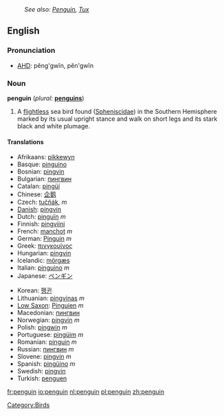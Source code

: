:''See also: [[Penguin]], [[Tux]]''
{{wikipedia}}
==English==

===Pronunciation===
*[[w:AHD|AHD]]: pĕng'gwĭn, pĕn'gwĭn

===Noun===
'''penguin''' (''plural:'' '''[[penguins]]''')
# A [[flightless]] sea bird found ([[Spheniscidae]]) in the Southern Hemisphere marked by its usual upright stance and walk on short legs and its stark black and white plumage.

====Translations====
{{top}}
*Afrikaans: [[pikkewyn]]
*Basque: [[pinguino]]
*Bosnian: [[pingvin]]
*Bulgarian: [[пингвин]]
*Catalan: [[pingüí]]
*Chinese: [[企鹅]]
*Czech: [[tučňák]], ''m''
*[[w:Danish language|Danish]]: [[pingvin]]
*Dutch: [[pinguïn]] ''m''
*Finnish: [[pingviini]]
*French: [[manchot]] ''m''<!--note that "pinguin" is a faux ami-->
*German: [[Pinguin]] ''m''
*Greek: [[πινγκουίνος]]
*Hungarian: [[pingvin]]
*Icelandic: [[mörgæs]]
*Italian: [[pinguino]] ''m''
*Japanese: [[ペンギン]]
{{mid}}
*Korean: [[펭귄]]
*Lithuanian: [[pingvinas]] ''m''
*[[Low Saxon]]: [[Pinguien]] ''m''
*Macedonian: [[пингвин]]
*Norwegian: [[pingvin]] ''m''
*Polish: [[pingwin]] ''m''
*Portuguese: [[pingüim]] ''m''
*Romanian: [[pinguin]] ''m''
*Russian: [[пингвин]] ''m''
*Slovene: [[pingvin]] ''m''
*Spanish: [[pingüino]] ''m''
*Swedish: [[pingvin]]
*Turkish: [[penguen]]
{{bottom}}

[[Category:Birds]]

[[fr:penguin]]
[[io:penguin]]
[[nl:penguin]]
[[pl:penguin]]
[[zh:penguin]]